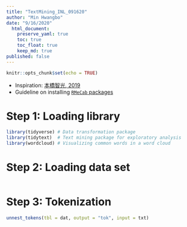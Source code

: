 ```yaml
---
title: "TextMining_INL_091620"
author: "Min Hwangbo"
date: "9/16/2020"
  html_document:
    preserve_yaml: true
    toc: true
    toc_float: true
    keep_md: true
published: false
---
```


```r
knitr::opts_chunk$set(echo = TRUE)
```

* Inspiration: [本橋智光, 2019](http://www.yes24.com/24/AuthorFile/Author/278360)
* Guideline on installing [`RMeCab` packages](https://github.com/IshidaMotohiro/RMeCab)

# Step 1: Loading library
```r
library(tidyverse) # Data transformation package
library(tidytext)  # Text mining package for exploratory analysis
library(wordcloud) # Visualizing common words in a word cloud
```

# Step 2: Loading data set
```r
```

# Step 3: Tokenization
```r
unnest_tokens(tbl = dat, output = "tok", input = txt)
```